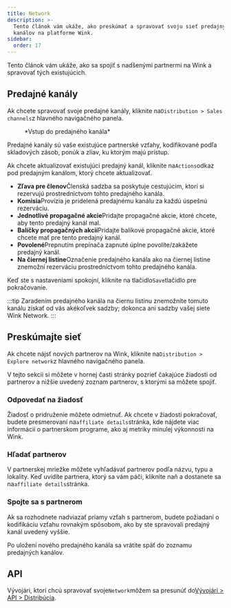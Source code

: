 ```yaml
---
title: Network
description: >-
  Tento článok vám ukáže, ako preskúmať a spravovať svoju sieť predajných
  kanálov na platforme Wink.
sidebar:
  order: 17
---
```


Tento článok vám ukáže, ako sa spojiť s nadšenými partnermi na Wink a spravovať tých existujúcich.

## Predajné kanály

Ak chcete spravovať svoje predajné kanály, kliknite na`Distribution > Sales channels`z hlavného navigačného panela.

<figure>
  <CloudinaryImage width="350" height="402" resize="scale" quality="best" alt="Predajný kanál" src="academy/sales-channel" errorImage="noimage_opaque_nyrtl0.png" />

  <figcaption>*Vstup do predajného kanála*</figcaption>
</figure>


Predajné kanály sú vaše existujúce partnerské vzťahy, kodifikované podľa skladových zásob, ponúk a zliav, ku ktorým majú prístup.

Ak chcete aktualizovať existujúci predajný kanál, kliknite na`Actions`odkaz pod predajným kanálom, ktorý chcete aktualizovať.

* **Zľava pre členov**Členská sadzba sa poskytuje cestujúcim, ktorí si rezervujú prostredníctvom tohto predajného kanála.
* **Komisia**Provízia je pridelená predajnému kanálu za každú úspešnú rezerváciu.
* **Jednotlivé propagačné akcie**Pridajte propagačné akcie, ktoré chcete, aby tento predajný kanál mal.
* **Balíčky propagačných akcií**Pridajte balíkové propagačné akcie, ktoré chcete mať pre tento predajný kanál.
* **Povolené**Prepnutím prepínača zapnuté úplne povolíte/zakážete predajný kanál.
* **Na čiernej listine**Označenie predajného kanála ako na čiernej listine znemožní rezerváciu prostredníctvom tohto predajného kanála.

Keď ste s nastaveniami spokojní, kliknite na tlačidlo`Save`tlačidlo pre pokračovanie.

:::tip
Zaradením predajného kanála na čiernu listinu znemožníte tomuto kanálu získať od vás akékoľvek sadzby; dokonca ani sadzby vašej siete Wink Network. :::

## Preskúmajte sieť

Ak chcete nájsť nových partnerov na Wink, kliknite na`Distribution > Explore network`z hlavného navigačného panela.

V tejto sekcii si môžete v hornej časti stránky pozrieť čakajúce žiadosti od partnerov a nižšie uvedený zoznam partnerov, s ktorými sa môžete spojiť.

### Odpovedať na žiadosť

Žiadosť o pridruženie môžete odmietnuť. Ak chcete v žiadosti pokračovať, budete presmerovaní na`affiliate details`stránka, kde nájdete viac informácií o partnerskom programe, ako aj metriky minulej výkonnosti na Wink.

### Hľadať partnerov

V partnerskej mriežke môžete vyhľadávať partnerov podľa názvu, typu a lokality. Keď uvidíte partnera, ktorý sa vám páči, kliknite naň a dostanete sa na`affiliate details`stránka.

### Spojte sa s partnerom

Ak sa rozhodnete nadviazať priamy vzťah s partnerom, budete požiadaní o kodifikáciu vzťahu rovnakým spôsobom, ako by ste spravovali predajný kanál uvedený vyššie.

Po uložení nového predajného kanála sa vrátite späť do zoznamu predajných kanálov.

## API

Vývojári, ktorí chcú spravovať svoje`Network`môžem sa presunúť do[Vývojári > API > Distribúcia](/developers/apis/#distribution-api).

